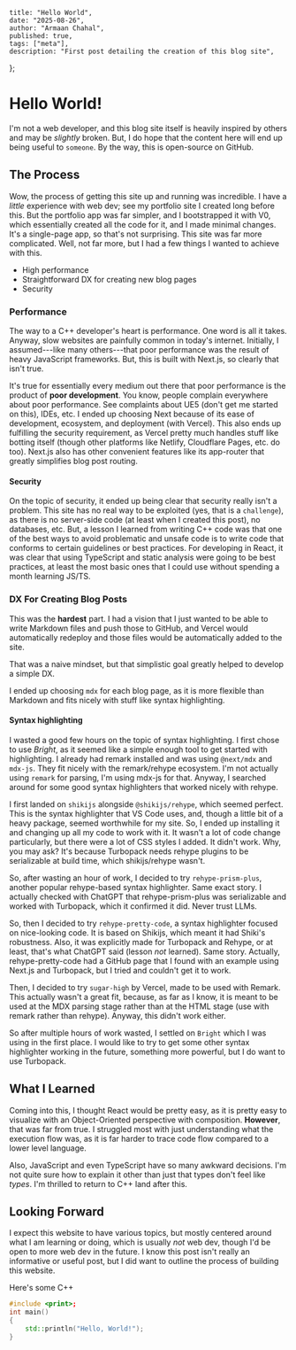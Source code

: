     title: "Hello World",
    date: "2025-08-26",
    author: "Armaan Chahal",
    published: true,
    tags: ["meta"],
    description: "First post detailing the creation of this blog site",
};


# Hello World!

I'm not a web developer, and this blog site itself is heavily inspired by others and may be _slightly_ broken.
But, I do hope that the content here will end up being useful to `someone`.
By the way, this is open-source on GitHub.

## The Process

Wow, the process of getting this site up and running was incredible. I have a _little_ experience with web dev; see my portfolio site I created long before this.
But the portfolio app was far simpler, and I bootstrapped it with V0, which essentially created all the code for it, and I made minimal changes. It's a single-page app, so that's not surprising.
This site was far more complicated. Well, not far more, but I had a few things I wanted to achieve with this.
- High performance
- Straightforward DX for creating new blog pages
- Security

### Performance

The way to a C++ developer's heart is performance. One word is all it takes. Anyway, slow websites are painfully common in today's internet.
Initially, I assumed---like many others---that poor performance was the result of heavy JavaScript frameworks.
But, this is built with Next.js, so clearly that isn't true. 

It's true for essentially every medium out there that poor performance is the product of **poor development**.
You know, people complain everywhere about poor performance. See complaints about UE5 (don't get me started on this), IDEs, etc.
I ended up choosing Next because of its ease of development, ecosystem, and deployment (with Vercel). This also ends up fulfilling the
security requirement, as Vercel pretty much handles stuff like botting itself (though other platforms like Netlify, Cloudflare Pages, etc. do too).
Next.js also has other convenient features like its app-router that greatly simplifies blog post routing.

#### Security

On the topic of security, it ended up being clear that security really isn't a problem. This site has no real way to be exploited (yes, that is a `challenge`),
as there is no server-side code (at least when I created this post), no databases, etc. But, a lesson I learned from writing C++ code was that one of the best ways to avoid
problematic and unsafe code is to write code that conforms to certain guidelines or best practices. For developing in React, it was clear that using TypeScript and
static analysis were going to be best practices, at least the most basic ones that I could use without spending a month learning JS/TS.

### DX For Creating Blog Posts

This was the **hardest** part.
I had a vision that I just wanted to be able to write Markdown files
and push those to GitHub, and Vercel would automatically redeploy and those
files would be automatically added to the site.

That was a naive mindset, but that simplistic goal greatly helped to develop a simple DX.

I ended up choosing `mdx` for each blog page, as it is more flexible than Markdown and fits nicely with stuff like syntax highlighting.

#### Syntax highlighting

I wasted a good few hours on the topic of syntax highlighting. I first chose to use _Bright_, as it seemed like a simple enough tool to get started with highlighting.
I already had remark installed and was using `@next/mdx` and `mdx-js`. They fit nicely with the remark/rehype ecosystem. I'm not actually using `remark` for parsing,
I'm using mdx-js for that. Anyway, I searched around for some good syntax highlighters that worked nicely with rehype.

I first landed on `shikijs` alongside `@shikijs/rehype`, which seemed perfect. This is the syntax highlighter that VS Code uses, and, though a little bit of a heavy package,
seemed worthwhile for my site. So, I ended up installing it and changing up all my code to work with it. It wasn't a lot of code change particularly, but there were a lot of
CSS styles I added. It didn't work. Why, you may ask? It's because Turbopack needs rehype plugins to be serializable at build time, which shikijs/rehype wasn't.

So, after wasting an hour of work, I decided to try `rehype-prism-plus`, another popular rehype-based syntax highlighter. Same exact story. I actually checked with ChatGPT
that rehype-prism-plus was serializable and worked with Turbopack, which it confirmed it did. Never trust LLMs.

So, then I decided to try `rehype-pretty-code`, a syntax highlighter focused on nice-looking code. It is based on Shikijs, which meant it had Shiki's robustness.
Also, it was explicitly made for Turbopack and Rehype, or at least, that's what ChatGPT said (lesson _not_ learned). Same story.
Actually, rehype-pretty-code had a GitHub page that I found with an example using Next.js and Turbopack, but I tried and couldn't get it to work.

Then, I decided to try `sugar-high` by Vercel, made to be used with Remark. This actually wasn't a great fit, because, as far as I know, it is meant to be used at the MDX parsing stage rather than
at the HTML stage (use with remark rather than rehype). Anyway, this didn't work either.

So after multiple hours of work wasted, I settled on `Bright` which I was using in the first place. I would like to try to get some other syntax highlighter working in the future,
something more powerful, but I do want to use Turbopack.

## What I Learned

Coming into this, I thought React would be pretty easy, as it is pretty easy to visualize with an Object-Oriented perspective with composition.
**However**, that was far from true. I struggled most with just understanding what the execution flow was, as it is far harder to trace code flow compared to a lower level language.


Also, JavaScript and even TypeScript have so many awkward decisions.
I'm not quite sure how to explain it other than just that types don't feel like _types_.
I'm thrilled to return to C++ land after this.

## Looking Forward

I expect this website to have various topics, but mostly centered around what I am learning or doing, which is usually _not_ web dev, though I'd be open to more web dev in the future.
I know this post isn't really an informative or useful post, but I did want to outline the process of building this website.



Here's some C++
```c++
#include <print>;
int main()
{
    std::println("Hello, World!");
}
```